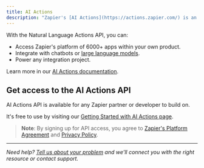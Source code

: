 ```yaml
---
title: AI Actions
description: "Zapier's [AI Actions](https://actions.zapier.com/) is an AI alpha product designed to work with natural language-based products. It leverages the Zapier platform, with over [6000 apps](https://zapier.com/apps). You can include the capabilities of Zapier's platform in your own product."
---
```


With the Natural Language Actions API, you can:

*   Access Zapier's platform of 6000+ apps within your own product.
*   Integrate with chatbots or [large language models](https://en.wikipedia.org/wiki/Large_language_model).
*   Power any integration project.

Learn more in our [AI Actions documentation](https://actions.zapier.com/).

## Get access to the AI Actions API

AI Actions API is available for any Zapier partner or developer to build on.

It's free to use by visiting our [Getting Started with AI Actions page](https://actions.zapier.com/).

> **Note**: By signing up for API access, you agree to [Zapier's Platform Agreement](https://zapier.com/platform/tos) and [Privacy Policy](https://zapier.com/privacy).

- - -
_Need help? [Tell us about your problem](https://developer.zapier.com/contact) and we'll connect you with the right resource or contact support._

